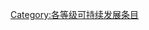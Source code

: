 {{catmore1|[[Wikipedia:可持续发展專題|Wikipedia:可持续发展專題]]}}
{{Articles by Quality|topic=可持续发展|project=可持续发展|format=TOC}}
{{emptycat}}

[[Category:各等级可持续发展条目|Category:各等级可持续发展条目]]